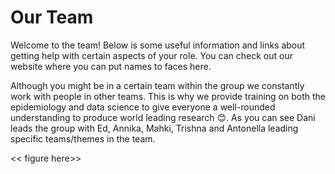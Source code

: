 # Our Team

Welcome to the team! Below is some useful information and links about getting help with certain aspects of your role. You can check out our website where you can put names to faces here.

Although you might be in a certain team within the group we constantly work with people in other teams. This is why we provide training on both the epidemiology and data science to give everyone a well-rounded understanding to produce world leading research 😊. As you can see Dani leads the group with Ed, Annika, Mahki, Trishna and Antonella leading specific teams/themes in the team.

\<\< figure here\>\>
